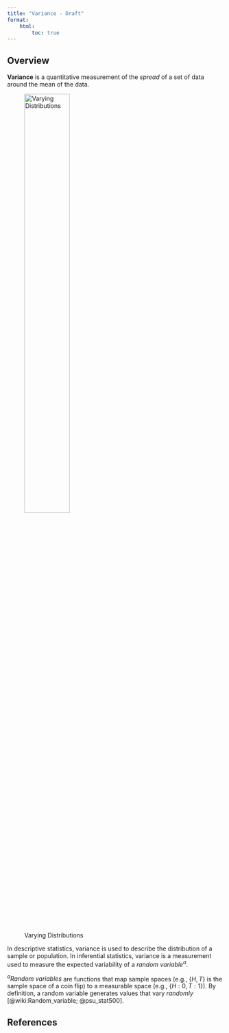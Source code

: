 ```yaml
---
title: "Variance - Draft"
format:
    html:
        toc: true
---
```


## Overview

**Variance** is a quantitative measurement of the *spread* of a set of data
around the mean of the data.

![Varying Distributions](distributions.png){width=50%}

In descriptive statistics, variance is used to describe the distribution of a
sample or population. In inferential statistics, variance is a measurement used
to measure the expected variability of a *random variable^a^*.

:::{.column-margin}

*^a^Random variables* are functions that map sample spaces (e.g., $\{ H, T \}$ is
the sample space of a coin flip) to a measurable space (e.g., $\{ H: 0, T: 1
\}$). By definition, a random variable generates values that vary *randomly*
[@wiki:Random_variable; @psu_stat500]. 

:::

## References
:::{#refs}

:::